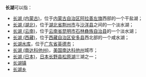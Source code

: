 '''长湖'''可以指：
*[[长湖_(内蒙古)|长湖 (内蒙古)]]，位于[[内蒙古自治区|内蒙古自治区]][[阿拉善左旗|阿拉善左旗]]西部的一个干盐湖；
*[[长湖_(湖北)|长湖 (湖北)]]，位于[[湖北省|湖北省]][[荆州市|荆州市]]与[[沙洋县|沙洋县]]之间的一个淡水湖；
*[[长湖_(云南)|长湖 (云南)]]，位于[[云南省|云南省]][[昆明市|昆明市]][[石林彝族自治县|石林彝族自治县]]的一个淡水湖；
*[[长湖_(西藏)|长湖 (西藏)]]，位于[[西藏自治区|西藏自治区]][[安多县|安多县]]西北部的一个咸水湖；
*[[长湖水库|长湖水库]]，位于[[广东省|广东省]][[英德市|英德市]]；
*[[长湖_(南达科他州)|长湖 (南达科他州)]]，[[美国|美国]][[南达科他州|南达科他州]]城市；
*[[长湖_(日本)|长湖 (日本)]]，[[日本|日本]][[长野县|长野县]][[松原湖|松原湖]]三湖之一；
*[[长湖镇|长湖镇]]
*[[长湖乡|长湖乡]]
{{disambig|C|Cat=二字地名消歧义}}
